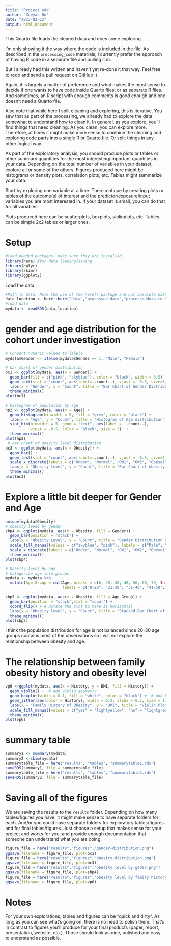 ```yaml
---
title: "Project eda"
author: "Xueyan Hu"
date: "2023-02-22"
output: html_document
---
```


  
  
This Quarto file loads the cleaned data and does some exploring.

I'm only showing it the way where the code is included in the file. 
As described in the `processing_code` materials, I currently prefer the approach of having R code in a separate file and pulling it in.

But I already had this written and haven't yet re-done it that way. Feel free to redo and send a pull request on GitHub :)

Again, it is largely a matter of preference and what makes the most sense to decide if one wants to have code inside Quarto files, or as separate R files.
And sometimes, an R script with enough comments is good enough and one doesn't need a Quarto file.

Also note that while here I split cleaning and exploring, this is iterative. You saw that as part of the processing, we already had to explore the data somewhat to understand how to clean it. In general, as you explore, you'll find things that need cleaning. As you clean, you can explore more. Therefore, at times it might make more sense to combine the cleaning and exploring code parts into a single R or Quarto file. Or split things in any other logical way.

As part of the exploratory analysis, you should produce plots or tables or other summary quantities for the most interesting/important quantities in your data. Depending on the total number of variables in your dataset, explore all or some of the others. Figures produced here might be histograms or density plots, correlation plots, etc. Tables might summarize your data.

Start by exploring one variable at a time. Then continue by creating plots or tables of the outcome(s) of interest and the predictor/exposure/input variables you are most interested in. If your dataset is small, you can do that for all variables. 

Plots produced here can be scatterplots, boxplots, violinplots, etc. Tables can be simple 2x2 tables or larger ones.

# Setup

```r
#load needed packages. make sure they are installed.
library(here) #for data loading/saving
library(dplyr)
library(skimr)
library(ggplot2)
```


Load the data.

```r
#Path to data. Note the use of the here() package and not absolute paths
data_location <- here::here("data","processed-data","processeddata.rds")
#load data
mydata <- readRDS(data_location)
```

# gender and age distribution for the cohort under investigation

```r
# Convert numeric values to labels
mydata$Gender <- ifelse(mydata$Gender == 1, "Male", "Female")

# bar chart of gender distribution
bc1 <- ggplot(mydata, aes(x = Gender)) +
  geom_bar(fill = c("pink", "skyblue"), color = "black", width = 0.5) +
  geom_text(stat = 'count', aes(label=..count..), vjust = -0.5, size=3, color="black") +
  labs(x = "Gender", y = "Count", title = "Bar Chart of Gender Distribution") +
  theme_minimal()
plot(bc1)

# histogram of population by age
hp2 <- ggplot(mydata, aes(x = Age)) +
  geom_histogram(binwidth = 5, fill = "grey", color = "black") +
  labs(x = "Age", y = "Count", title = "Histogram of Age distribution") +
  stat_bin(binwidth = 5, geom = "text", aes(label = ..count..),
           vjust = -0.5, color = "black", size = 3)  +
  theme_minimal()
plot(hp2)
 # bar chart of obesity level distribution
bc3 <- ggplot(mydata, aes(x = Obesity)) +
  geom_bar() +
  geom_text(stat = 'count', aes(label=..count..), vjust = -0.5, size=3, color="black") +
  scale_x_discrete(labels = c("Under", "Normal", "OW1", "OW2", "Obese1", "Obese2", "Obese3")) +
  labs(x = "Obesity level", y = "Count", title = "Bar Chart of obesity Distribution") +
  theme_minimal()
plot(bc3)
```

# Explore a little bit deeper for Gender and Age

```r
unique(mydata$Obesity)
# obesity level by gender
sbp4 <- ggplot(mydata, aes(x = Obesity, fill = Gender)) +
  geom_bar(position = "stack") +
  labs(x = "Obesity Level", y = "Count", title = "Gender Distribution by Obesity Level") +
  scale_fill_manual(values = c("skyblue", "pink"), labels = c("Male", "Female")) +
  scale_x_discrete(labels = c("Under", "Normal", "OW1", "OW2", "Obese1", "Obese2", "Obese3")) +
  theme_minimal()
plot(sbp4)

# Obesity level by age
# Categorize age into groups
mydata <- mydata %>%
  mutate(Age_Group = cut(Age, breaks = c(0, 20, 30, 40, 50, 60, 70, Inf),
                         labels = c("0-20", "21-30", "31-40", "41-50", "51-60", "61-70", "71+")))

sbp5 <- ggplot(mydata, aes(x = Obesity, fill = Age_Group)) +
  geom_bar(position = "stack",stat = "count") +
  coord_flip() + # Rotate the plot to make it horizontal
  labs(x = "Obesity level", y = "Count", title = "Stacked Bar Chart of Obesity Level by Age") +
  theme_minimal()
plot(sbp5)
```
I think the population distribution for age is not balanced since 20-30 age groups contains most of the observations so I will not explore the relationship between obesity and age.

# The relationship between family obesity history and obesity level

```r
vp6 <-ggplot(mydata, aes(x = History, y = BMI, fill = History)) +
  geom_violin() +  # Add violin geometry
  geom_boxplot(width = 0.1, fill = "white", color = "black") +  # Add boxplot for better visualization
  geom_jitter(aes(color = History), width = 0.2, alpha = 0.5, size = 1) +   # Add jittered scatterplot
  labs(x = "Family History of Obesity", y = "BMI", title = "Violin Plot of BMI by History of Obesity") +
  scale_fill_manual(values = c("yes" = "lightyellow", "no" = "lightgreen")) +  # Define colors
  theme_minimal()
plot(vp6)
```
# summary table

```r
summary1 <- summary(mydata)
summary2 <-skim(mydata)
summarytable_file = here("results", "tables", "summarytable1.rds")
saveRDS(summary1, file = summarytable_file)
summarytable_file = here("results", "tables", "summarytable2.rds")
saveRDS(summary2, file = summarytable_file)
```
# Saving all of the figures

We are saving the results to the `results` folder. Depending on how many tables/figures you have, it might make sense to have separate folders for each. And/or you could have separate folders for exploratory tables/figures and for final tables/figures. Just choose a setup that makes sense for your project and works for you, and provide enough documentation that someone can understand what you are doing.

```r
figure_file = here("results","figures","gender-distribution.png")
ggsave(filename = figure_file, plot=bc1) 
figure_file = here("results","figures","obesity-distribution.png")
ggsave(filename = figure_file, plot=bc3) 
figure_file = here("results","figures","obesity level by geder.png")
ggsave(filename = figure_file, plot=sbp4) 
figure_file = here("results","figures","obesity level by family history.png")
ggsave(filename = figure_file, plot=vp6) 
```

# Notes

For your own explorations, tables and figures can be "quick and dirty". As long as you can see what's going on, there is no need to polish them. That's in contrast to figures you'll produce for your final products (paper, report, presentation, website, etc.). Those should look as nice, polished and easy to understand as possible.


